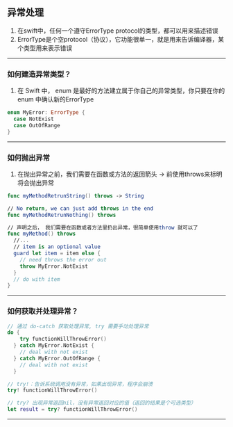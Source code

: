 == 异常处理 ==
# 在swift中，任何一个遵守ErrorType protocol的类型，都可以用来描述错误
# ErrorType是个空protocol（协议），它功能很单一，就是用来告诉编译器，某个类型用来表示错误
----
=== 如何建造异常类型？===
# 在 Swift 中， enum 是最好的方法建立属于你自己的异常类型，你只要在你的 enum 中确认新的ErrorType
<source lang="swift">
enum MyError: ErrorType {  
  case NotExist
  case OutOfRange
}
</source>
----
=== 如何抛出异常 ===
# 在抛出异常之前，我们需要在函数或方法的返回箭头 -> 前使用throws来标明将会抛出异常
<source lang="swift">
func myMethodRetrunString() throws -> String

// No return, we can just add throws in the end
func myMethodRetrunNothing() throws

// 声明之后， 我们需要在函数或者方法里扔出异常，很简单使用throw 就可以了
func myMethod() throws
  //...
  // item is an optional value
  guard let item = item else {
    // need throws the error out
    throw MyError.NotExist
  }
  // do with item
}
</source>
----
=== 如何获取并处理异常？===
<source lang="swift">
// 通过 do-catch 获取处理异常, try 需要手动处理异常
do {
    try functionWillThrowError()
  } catch MyError.NotExist {
    // deal with not exist
  } catch MyError.OutOfRange {
    // deal with not exist
  }

// try!：告诉系统调用没有异常，如果出现异常，程序会崩溃
try! functionWillThrowError()

// try? 出现异常返回nil，没有异常返回对应的值（返回的结果是个可选类型）
let result = try? functionWillThrowError() 
</source>
----